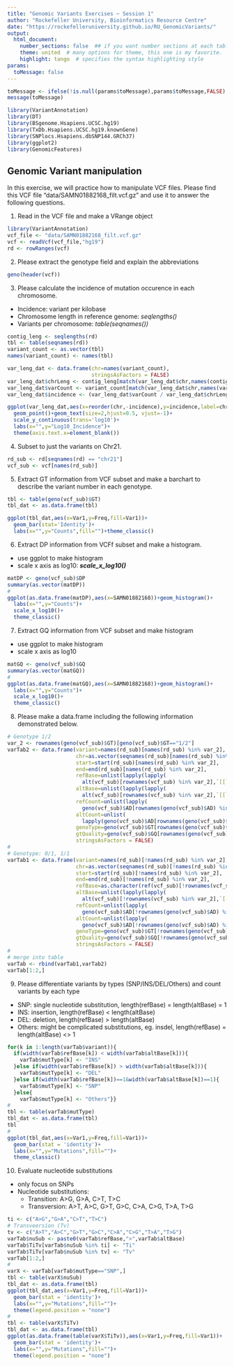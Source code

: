 ```yaml
---
title: "Genomic Variants Exercises ~ Session 1"
author: "Rockefeller University, Bioinformatics Resource Centre"
date: "https://rockefelleruniversity.github.io/RU_GenomicVariants/"
output: 
  html_document:
    number_sections: false  ## if you want number sections at each table header
    theme: united  # many options for theme, this one is my favorite.
    highlight: tango  # specifies the syntax highlighting style
params:
  toMessage: false    
---
```


```r
toMessage <- ifelse(!is.null(params$toMessage),params$toMessage,FALSE)
message(toMessage)
```

```r
library(VariantAnnotation)
library(DT)
library(BSgenome.Hsapiens.UCSC.hg19)
library(TxDb.Hsapiens.UCSC.hg19.knownGene)
library(SNPlocs.Hsapiens.dbSNP144.GRCh37)
library(ggplot2)
library(GenomicFeatures)
```

## Genomic Variant manipulation

In this exercise, we will practice how to manipulate VCF files. Please find this VCF file "data/SAMN01882168_filt.vcf.gz" and use it to answer the following questions.

1. Read in the VCF file and make a VRange object

```r
library(VariantAnnotation)
vcf_file <- "data/SAMN01882168_filt.vcf.gz"
vcf <- readVcf(vcf_file,"hg19")
rd <- rowRanges(vcf)
```

2. Please extract the genotype field and explain the abbreviations

```r
geno(header(vcf))
```

3. Please calculate the incidence of mutation occurence in each chromosome.
  - Incidence: variant per kilobase
  - Chromosome length in reference genome: *seqlengths()*
  - Variants per chromosome: *table(seqnames())*

```r
contig_leng <- seqlengths(rd)
tbl <- table(seqnames(rd))
variant_count <- as.vector(tbl)
names(variant_count) <- names(tbl)

var_leng_dat <- data.frame(chr=names(variant_count),
                           stringsAsFactors = FALSE)
var_leng_dat$chrLeng <- contig_leng[match(var_leng_dat$chr,names(contig_leng))]
var_leng_dat$varCount <- variant_count[match(var_leng_dat$chr,names(variant_count))]
var_leng_dat$incidence <- (var_leng_dat$varCount / var_leng_dat$chrLeng) * 1000

ggplot(var_leng_dat,aes(x=reorder(chr,-incidence),y=incidence,label=chr))+
  geom_point()+geom_text(size=2,hjust=0.5, vjust=-1)+
  scale_y_continuous(trans='log10')+
  labs(x="",y="Log10_Incidence")+
  theme(axis.text.x=element_blank())
```

4. Subset to just the variants on Chr21.

```r
rd_sub <- rd[seqnames(rd) == "chr21"]
vcf_sub <- vcf[names(rd_sub)]
```

5. Extract GT information from VCF subset and make a barchart to describe the variant number in each genotype.

```r
tbl <- table(geno(vcf_sub)$GT)
tbl_dat <- as.data.frame(tbl)

ggplot(tbl_dat,aes(x=Var1,y=Freq,fill=Var1))+
  geom_bar(stat='Identity')+
  labs(x="",y="Counts",fill="")+theme_classic()
```

6. Extract DP information from VCFf subset and make a histogram.
  - use ggplot to make histogram
  - scale x axis as log10: ***scale_x_log10()***

```r
matDP <- geno(vcf_sub)$DP
summary(as.vector(matDP))
#
ggplot(as.data.frame(matDP),aes(x=SAMN01882168))+geom_histogram()+
  labs(x="",y="Counts")+
  scale_x_log10()+
  theme_classic()
```

7. Extract GQ information from VCF subset and make histogram
  - use ggplot to make histogram
  - scale x axis as log10

```r
matGQ <- geno(vcf_sub)$GQ
summary(as.vector(matGQ))
#
ggplot(as.data.frame(matGQ),aes(x=SAMN01882168))+geom_histogram()+
  labs(x="",y="Counts")+
  scale_x_log10()+
  theme_classic()
```

8. Please make a data.frame including the following information demonstrated below.

```r
# Genotype 1/2
var_2 <- rownames(geno(vcf_sub)$GT)[geno(vcf_sub)$GT=="1/2"]
varTab2 <- data.frame(variant=names(rd_sub)[names(rd_sub) %in% var_2],
                      chr=as.vector(seqnames(rd_sub)[names(rd_sub) %in% var_2]),
                      start=start(rd_sub)[names(rd_sub) %in% var_2],
                      end=end(rd_sub)[names(rd_sub) %in% var_2],
                      refBase=unlist(lapply(lapply(
                        alt(vcf_sub)[rownames(vcf_sub) %in% var_2],`[[`,1),as.character)),
                      altBase=unlist(lapply(lapply(
                        alt(vcf_sub)[rownames(vcf_sub) %in% var_2],`[[`,2),as.character)),
                      refCount=unlist(lapply(
                        geno(vcf_sub)$AD[rownames(geno(vcf_sub)$AD) %in% var_2],`[[`,2)),
                      altCount=unlist(
                        lapply(geno(vcf_sub)$AD[rownames(geno(vcf_sub)$AD) %in% var_2],`[[`,3)),
                      genoType=geno(vcf_sub)$GT[rownames(geno(vcf_sub)$GT) %in% var_2],
                      gtQuality=geno(vcf_sub)$GQ[rownames(geno(vcf_sub)$GQ) %in% var_2],
                      stringsAsFactors = FALSE)
#
# Genotype: 0/1, 1/1
varTab1 <- data.frame(variant=names(rd_sub)[!names(rd_sub) %in% var_2],
                      chr=as.vector(seqnames(rd_sub)[!names(rd_sub) %in% var_2]),
                      start=start(rd_sub)[!names(rd_sub) %in% var_2],
                      end=end(rd_sub)[!names(rd_sub) %in% var_2],
                      refBase=as.character(ref(vcf_sub)[!rownames(vcf_sub) %in% var_2]),
                      altBase=unlist(lapply(lapply(
                        alt(vcf_sub)[!rownames(vcf_sub) %in% var_2],`[[`,1),as.character)),
                      refCount=unlist(lapply(
                        geno(vcf_sub)$AD[!rownames(geno(vcf_sub)$AD) %in% var_2],`[[`,1)),
                      altCount=unlist(lapply(
                        geno(vcf_sub)$AD[!rownames(geno(vcf_sub)$AD) %in% var_2],`[[`,2)),
                      genoType=geno(vcf_sub)$GT[!rownames(geno(vcf_sub)$GT) %in% var_2],
                      gtQuality=geno(vcf_sub)$GQ[!rownames(geno(vcf_sub)$GQ) %in% var_2],
                      stringsAsFactors = FALSE)
#
# merge into table
varTab <- rbind(varTab1,varTab2)
varTab[1:2,]
```

9. Please differentiate variants by types (SNP/INS/DEL/Others) and count variants by each type 
  - SNP: single nucleotide substitution, length(refBase) = length(altBase) = 1
  - INS: insertion, length(refBase) < length(altBase)
  - DEL: deletion, length(refBase) > length(altBase)
  - Others: might be complicated substitutions, eg. insdel, length(refBase) = length(altBase) <> 1

```r
for(k in 1:length(varTab$variant)){
  if(width(varTab$refBase[k]) < width(varTab$altBase[k])){
    varTab$mutType[k] <- "INS"
  }else if(width(varTab$refBase[k]) > width(varTab$altBase[k])){
    varTab$mutType[k] <- "DEL"
  }else if(width(varTab$refBase[k])==1&width(varTab$altBase[k])==1){
    varTab$mutType[k] <- "SNP"
  }else{
    varTab$mutType[k] <- "Others"}}
#
tbl <- table(varTab$mutType)
tbl_dat <- as.data.frame(tbl)
tbl
#
ggplot(tbl_dat,aes(x=Var1,y=Freq,fill=Var1))+
  geom_bar(stat = 'identity')+
  labs(x="",y="Mutations",fill="")+
  theme_classic()
```

10. Evaluate nucleotide substitutions
  - only focus on SNPs
  - Nucleotide substitutions: 
    + Transition: A>G, G>A, C>T, T>C
    + Transversion: A>T, A>C, G>T, G>C, C>A, C>G, T>A, T>G
  
```r
ti <- c("A>G","G>A","C>T","T>C")
# Transveersion (Tv)
tv <- c("A>T","A>C","G>T","G>C","C>A","C>G","T>A","T>G")
varTab$nuSub <- paste0(varTab$refBase,">",varTab$altBase)
varTab$TiTv[varTab$nuSub %in% ti] <- "Ti"
varTab$TiTv[varTab$nuSub %in% tv] <- "Tv"
varTab[1:2,]
#
varX <- varTab[varTab$mutType=="SNP",]
tbl <- table(varX$nuSub)
tbl_dat <- as.data.frame(tbl)
ggplot(tbl_dat,aes(x=Var1,y=Freq,fill=Var1))+
  geom_bar(stat = 'identity')+
  labs(x="",y="Mutations",fill="")+
  theme(legend.position = "none")
#
tbl <- table(varX$TiTv)
tbl_dat <- as.data.frame(tbl)
ggplot(as.data.frame(table(varX$TiTv)),aes(x=Var1,y=Freq,fill=Var1))+
  geom_bar(stat = 'identity')+
  labs(x="",y="Mutations",fill="")+
  theme(legend.position = "none")
```

